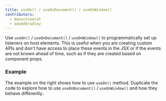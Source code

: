 ```yaml
---
title: useOn() / useOnDocument() / useOnWindow()
contributors:
  - manucorporat
  - adamdbradley
---
```


Use `useOn()` / `useOnDocument()` / `useOnWindow()` to programmatically set up listeners on host elements. This is useful when you are creating custom APIs and don't have access to place these events in the JSX or if the events are not known ahead of time, such as if they are created based on component props.

### Example

The example on the right shows how to use `useOn()` method. Duplicate the code to explore how to use `useOnDocument()` / `useOnWindow()` and how they behave differently..
